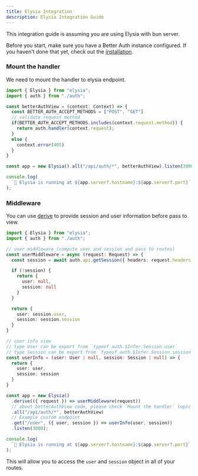 ```yaml
---
title: Elysia Integration
description: Elysia Integration Guide
---
```


This integration guide is assuming you are using Elysia with bun server.

Before you start, make sure you have a Better Auth instance configured. If you haven't done that yet, check out the [installation](/docs/installation).

### Mount the handler

We need to mount the handler to elysia endpoint.

```ts
import { Elysia } from "elysia";
import { auth } from "./auth";

const betterAuthView = (context: Context) => {
  const BETTER_AUTH_ACCEPT_METHODS = ["POST", "GET"]
  // validate request method
  if(BETTER_AUTH_ACCEPT_METHODS.includes(context.request.method)) {
    return auth.handler(context.request);
  }
  else {
    context.error(405)
  }
}

const app = new Elysia().all("/api/auth/*", betterAuthView).listen(3000);

console.log(
  `🦊 Elysia is running at ${app.server?.hostname}:${app.server?.port}`
);

```

### Middleware

You can use [derive](https://elysiajs.com/essential/handler.html#derive) to provide session and user information before pass to view.

```ts
import { Elysia } from "elysia";
import { auth } from "./auth";

// user middleware (compute user and session and pass to routes)
const userMiddleware = async (request: Request) => {
  const session = await auth.api.getSession({ headers: request.headers });

  if (!session) {
    return {
      user: null,
      session: null
    }
  }

  return {
    user: session.user,
    session: session.session
  }
}

// user info view
// type User can be export from `typeof auth.$Infer.Session.user`
// type Session can be export from `typeof auth.$Infer.Session.session`
const userInfo = (user: User | null, session: Session | null) => {
  return {
    user: user,
    session: session
  }
}

const app = new Elysia()
  .derive(({ request }) => userMiddleware(request))
  // about betterAuthView code, please check `Mount the handler` topic 
  .all("/api/auth/*", betterAuthView)
  // Example custom endpoint
  .get("/user", ({ user, session }) => userInfo(user, session))
  .listen(3000);

console.log(
  `🦊 Elysia is running at ${app.server?.hostname}:${app.server?.port}`
);

```

This will allow you to access the `user` and `session` object in all of your routes.
